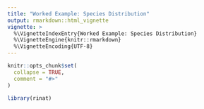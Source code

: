 ```yaml
---
title: "Worked Example: Species Distribution"
output: rmarkdown::html_vignette
vignette: >
  %\VignetteIndexEntry{Worked Example: Species Distribution}
  %\VignetteEngine{knitr::rmarkdown}
  %\VignetteEncoding{UTF-8}
---
```


```r
knitr::opts_chunk$set(
  collapse = TRUE,
  comment = "#>"
)
```

```r
library(rinat)
```
